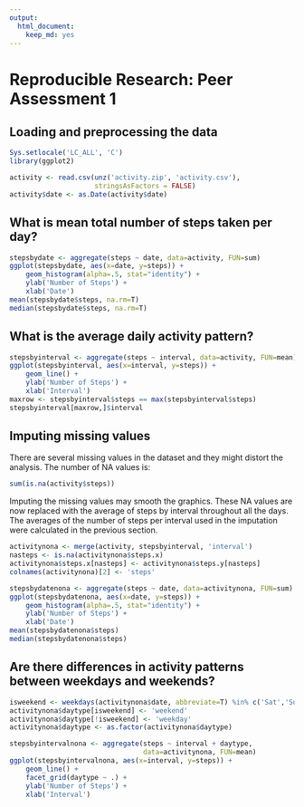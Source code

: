 ```yaml
---
output:
  html_document:
    keep_md: yes
---
```

# Reproducible Research: Peer Assessment 1


## Loading and preprocessing the data

```r
Sys.setlocale('LC_ALL', 'C')
library(ggplot2)
```
```r
activity <- read.csv(unz('activity.zip', 'activity.csv'),
                     stringsAsFactors = FALSE)
activity$date <- as.Date(activity$date)
```


## What is mean total number of steps taken per day?

```r
stepsbydate <- aggregate(steps ~ date, data=activity, FUN=sum)
ggplot(stepsbydate, aes(x=date, y=steps)) +
    geom_histogram(alpha=.5, stat="identity") +
    ylab('Number of Steps') +
    xlab('Date')
mean(stepsbydate$steps, na.rm=T)
median(stepsbydate$steps, na.rm=T)
```


## What is the average daily activity pattern?

```r
stepsbyinterval <- aggregate(steps ~ interval, data=activity, FUN=mean)
ggplot(stepsbyinterval, aes(x=interval, y=steps)) +
    geom_line() +
    ylab('Number of Steps') +
    xlab('Interval')
maxrow <- stepsbyinterval$steps == max(stepsbyinterval$steps)
stepsbyinterval[maxrow,]$interval
```


## Imputing missing values

There are several missing values in the dataset and they might distort the
analysis. The number of NA values is:
```r
sum(is.na(activity$steps))
```

Imputing the missing values may smooth the graphics. These NA values are now
replaced with the average of steps by interval throughout all the days. The
averages of the number of steps per interval used in the imputation were
calculated in the previous section.
```r
activitynona <- merge(activity, stepsbyinterval, 'interval')
nasteps <- is.na(activitynona$steps.x)
activitynona$steps.x[nasteps] <- activitynona$steps.y[nasteps]
colnames(activitynona)[2] <- 'steps'

stepsbydatenona <- aggregate(steps ~ date, data=activitynona, FUN=sum)
ggplot(stepsbydatenona, aes(x=date, y=steps)) +
    geom_histogram(alpha=.5, stat="identity") +
    ylab('Number of Steps') +
    xlab('Date')
mean(stepsbydatenona$steps)
median(stepsbydatenona$steps)
```


## Are there differences in activity patterns between weekdays and weekends?

```r
isweekend <- weekdays(activitynona$date, abbreviate=T) %in% c('Sat','Sun')
activitynona$daytype[isweekend] <- 'weekend'
activitynona$daytype[!isweekend] <- 'weekday'
activitynona$daytype <- as.factor(activitynona$daytype)

stepsbyintervalnona <- aggregate(steps ~ interval + daytype,
                                 data=activitynona, FUN=mean)
ggplot(stepsbyintervalnona, aes(x=interval, y=steps)) +
    geom_line() +
    facet_grid(daytype ~ .) +
    ylab('Number of Steps') +
    xlab('Interval')
```

